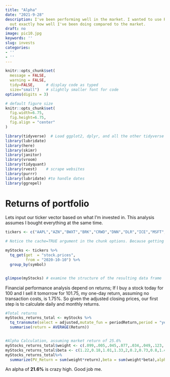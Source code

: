 ```yaml
---
title: "Alpha"
date: "2021-9-28"
description: I've been performing well in the market. I wanted to use R to figure
  out exactly how well I've been doing compared to the market.
draft: no
image: pic10.jpg
keywords: ''
slug: invests
categories:
- ''
- ''
---
```

  



```r
knitr::opts_chunk$set(
  message = FALSE, 
  warning = FALSE, 
  tidy=FALSE,     # display code as typed
  size="small")   # slightly smaller font for code
options(digits = 3)

# default figure size
knitr::opts_chunk$set(
  fig.width=6.75, 
  fig.height=6.75,
  fig.align = "center"
)
```


```r
library(tidyverse)  # Load ggplot2, dplyr, and all the other tidyverse packages
library(lubridate)
library(here)
library(skimr)
library(janitor)
library(vroom)
library(tidyquant)
library(rvest)    # scrape websites
library(purrr)  
library(lubridate) #to handle dates
library(ggrepel)
```


# Returns of portfolio

Lets input our ticker vector based on what I'm invested in. This analysis assumes I bought everything at the same time.

```r

tickers <- c("AAPL","AZN","BWXT","BRK","CRWD","DNN","DLR","ICE","MSFT","MRNA","NXE","HOOD","CRM","URA")
```




```r
# Notice the cache=TRUE argument in the chunk options. Because getting data is time consuming, # cache=TRUE means that once it downloads data, the chunk will not run again next time you knit your Rmd

myStocks <- tickers %>% 
  tq_get(get  = "stock.prices",
         from = "2020-10-10") %>%
  group_by(symbol) 


glimpse(myStocks) # examine the structure of the resulting data frame
```

Financial performance analysis depend on returns; If I buy a stock today for 100 and I sell it tomorrow for 101.75, my one-day return, assuming no transaction costs, is 1.75%. So given the adjusted closing prices, our first step is to calculate daily and monthly returns.


```r
 
#Total returns
myStocks_returns_total <- myStocks %>%
  tq_transmute(select = adjusted,mutate_fun = periodReturn,period = "yearly", type = "arithmetic",col_rename = "Return", cols = c(nested.col))%>%
  summarise(return = AVERAGE(Return))



```

```r
#Alpha Calculation, assuming market return of 25.6%
myStocks_returns_total$weight <- c(.099,.005,.045,.077,.034,.049,.123,.116,.208,.033,.001,.13,.071)
myStocks_returns_total$beta <- c(1.22,0.18,1.01,1.33,2,0.2,0.73,0.8,1.49,1.61,1.74,1.04,1.18)
myStocks_returns_total%>%
  summarize(PV_Return = sum(weight*return),beta = sum(weight*beta),alpha = (PV_Return - .015)-beta*(PV_Return-.256)) %>% kableExtra::kable(color = white) %>% kableExtra::kable_classic()


```
An alpha of **21.6%** is crazy high. Good job me. 